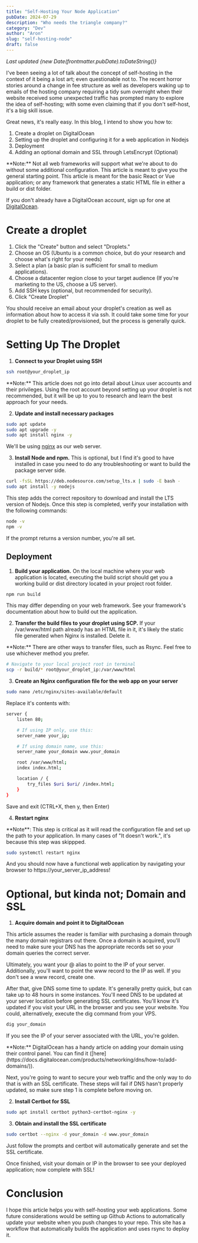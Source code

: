 ```yaml
---
title: "Self-Hosting Your Node Application"
pubDate: 2024-07-29
description: "Who needs the triangle company?"
category: "Dev"
author: "Aron"
slug: "self-hosting-node"
draft: false
---
```


_Last updated {new Date(frontmatter.pubDate).toDateString()}_

I've been seeing a lot of talk about the concept of self-hosting in the context of
it being a lost art; even questionable not to. The recent horror stories around a
change in fee structure as well as developers waking up to emails of the hosting company requiring
a tidy sum overnight when their website received some unexpected traffic has prompted many
to explore the idea of self-hosting; with some even claiming that if you don't self-host, it's a big skill issue.

Great news, it's really easy. In this blog, I intend to show you how to:

1. Create a droplet on DigitalOcean
2. Setting up the droplet and configuring it for a web application in Nodejs
3. Deployment
4. Adding an optional domain and SSL through LetsEncrypt (Optional)

<div class="note">
  **Note:** Not all web frameworks will support what we're about to do without
  some additional configuration. This article is meant to give you the general
  starting point. This article is meant for the basic React or Vue application;
  or any framework that generates a static HTML file in either a build or dist
  folder.
</div>

If you don't already have a DigitalOcean account, sign up for one at [DigitalOcean](https://www.digitalocean.com).

# Create a droplet

1. Click the "Create" button and select "Droplets."
2. Choose an OS (Ubuntu is a common choice, but do your research and choose what's right for your needs)
3. Select a plan (a basic plan is sufficient for small to medium applications).
4. Choose a datacenter region close to your target audience (If you're marketing to the US, choose a US server).
5. Add SSH keys (optional, but recommended for security).
6. Click "Create Droplet"

You should receive an email about your droplet's creation as well as information about how to access it via ssh.
It could take some time for your droplet to be fully created/provisioned, but the process is generally quick.

# Setting Up The Droplet

1. **Connect to your Droplet using SSH**

```bash
ssh root@your_droplet_ip
```

<div class="note">
  **Note:** This article does not go into detail about Linux user accounts and
  their privileges. Using the root account beyond setting up your droplet is not
  recommended, but it will be up to you to research and learn the best approach
  for your needs.
</div>

2. **Update and install necessary packages**

```bash
sudo apt update
sudo apt upgrade -y
sudo apt install nginx -y
```

We'll be using [nginx](https://nginx.org/en/) as our web server.

3. **Install Node and npm.** This is optional, but I find it's good to have installed in case you need to do any troubleshooting or want to build the package server side.

```bash
curl -fsSL https://deb.nodesource.com/setup_lts.x | sudo -E bash -
sudo apt install -y nodejs
```

This step adds the correct repository to download and install the LTS version of Nodejs. Once this step is completed, verify
your installation with the following commands:

```bash
node -v
npm -v
```

If the prompt returns a version number, you're all set.

## Deployment

1. **Build your application.** On the local machine where your web application is located, executing the build script should get you a working
   build or dist directory located in your project root folder.

```bash
npm run build
```

This may differ depending on your web framework. See your framework's documentation about how to build out the application.

2. **Transfer the build files to your droplet using SCP.** If your /var/www/html path already has an HTML file in it, it's likely the static file generated when Nginx is installed. Delete it.

<div class="note">
  **Note:** There are other ways to transfer files, such as Rsync. Feel free to
  use whichever method you prefer.
</div>

```bash
# Navigate to your local project root in terminal
scp -r build/* root@your_droplet_ip:/var/www/html
```

3. **Create an Nginx configuration file for the web app on your server**

```bash
sudo nano /etc/nginx/sites-available/default
```

Replace it's contents with:

```bash
server {
    listen 80;

    # If using IP only, use this:
    server_name your_ip;

    # If using domain name, use this:
    server_name your_domain www.your_domain

    root /var/www/html;
    index index.html;

    location / {
        try_files $uri $uri/ /index.html;
    }
}
```

Save and exit (CTRL+X, then y, then Enter)

4. **Restart nginx**

<div class="note">
  **Note**: This step is critical as it will read the configuration file and set
  up the path to your application. In many cases of "It doesn't work.", it's
  because this step was skippped.
</div>

```bash
sudo systemctl restart nginx
```

And you should now have a functional web application by navigating your browser to https://your_server_ip_address!

# Optional, but kinda not; Domain and SSL

1. **Acquire domain and point it to DigitalOcean**

This article assumes the reader is familiar with purchasing a domain through the many domain registrars out there. Once a domain is acquired, you'll need to make sure your DNS has the appropriate records set so your domain queries the correct server.

Ultimately, you want your @ alias to point to the IP of your server. Additionally, you'll want to point the www record to the IP as well. If you don't see a www record, create one.

After that, give DNS some time to update. It's generally pretty quick, but can take up to 48 hours in some instances. You'll need DNS to be updated at your server location before generating SSL certificates. You'll know it's updated if you visit your URL in the browser and you see your website. You could, alternatively, execute the dig command from your VPS.

```bash
dig your_domain
```

If you see the IP of your server associated with the URL, you're golden.

<div class="note">
  **Note:** DigitalOcean has a handy article on adding your domain using their
  control panel. You can find it
  ([here](https://docs.digitalocean.com/products/networking/dns/how-to/add-domains/)).
</div>

Next, you're going to want to secure your web traffic and the only way to do that is with an SSL certificate. These steps will fail if DNS hasn't properly updated, so make sure step 1 is complete before moving on.

2. **Install Certbot for SSL**

```bash
sudo apt install certbot python3-certbot-nginx -y
```

3. **Obtain and install the SSL certificate**

```bash
sudo certbot --nginx -d your_domain -d www.your_domain
```

Just follow the prompts and certbot will automatically generate and set the SSL certificate.

Once finished, visit your domain or IP in the browser to see your deployed application; now complete with SSL!

# Conclusion

I hope this article helps you with self-hosting your web applications. Some future considerations would be setting up Github Actions to automatically update your website when you push changes to your repo. This site has a workflow that automatically builds the application and uses rsync to deploy it.
